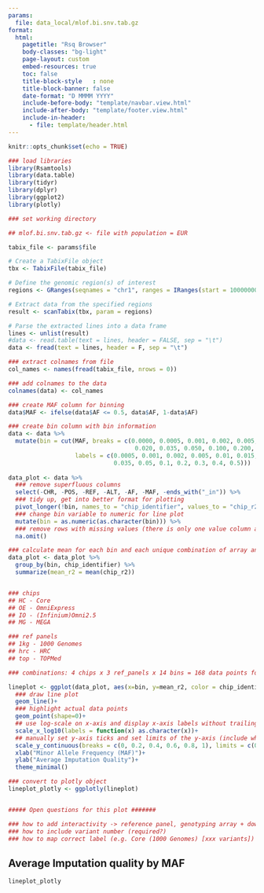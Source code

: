 ---
params:
  file: data_local/mlof.bi.snv.tab.gz
format:
  html:
    pagetitle: "Rsq Browser"
    body-classes: "bg-light"
    page-layout: custom
    embed-resources: true
    toc: false
    title-block-style	: none
    title-block-banner: false
    date-format: "D MMMM YYYY"  
    include-before-body: "template/navbar.view.html"  
    include-after-body: "template/footer.view.html"  
    include-in-header:
      - file: template/header.html
---

```{r setup, include=FALSE}
knitr::opts_chunk$set(echo = TRUE)

### load libraries
library(Rsamtools)
library(data.table)
library(tidyr)
library(dplyr)
library(ggplot2)
library(plotly)

```


```{r load_data, include = FALSE}

### set working directory

## mlof.bi.snv.tab.gz <- file with population = EUR

tabix_file <- params$file

# Create a TabixFile object
tbx <- TabixFile(tabix_file)

# Define the genomic region(s) of interest
regions <- GRanges(seqnames = "chr1", ranges = IRanges(start = 10000000, end = 11000000))

# Extract data from the specified regions
result <- scanTabix(tbx, param = regions)

# Parse the extracted lines into a data frame
lines <- unlist(result)
#data <- read.table(text = lines, header = FALSE, sep = "\t")
data <- fread(text = lines, header = F, sep = "\t")

### extract colnames from file
col_names <- names(fread(tabix_file, nrows = 0))

### add colnames to the data
colnames(data) <- col_names

### create MAF column for binning
data$MAF <- ifelse(data$AF <= 0.5, data$AF, 1-data$AF)

### create bin column with bin information
data <- data %>%
  mutate(bin = cut(MAF, breaks = c(0.0000, 0.0005, 0.001, 0.002, 0.005, 0.010, 0.015,
                                    0.020, 0.035, 0.050, 0.100, 0.200, 0.300, 0.400, 0.500),
                   labels = c(0.0005, 0.001, 0.002, 0.005, 0.01, 0.015, 0.02,
                              0.035, 0.05, 0.1, 0.2, 0.3, 0.4, 0.5)))
 
data_plot <- data %>%
  ### remove superfluous columns
  select(-CHR, -POS, -REF, -ALT, -AF, -MAF, -ends_with("_in")) %>%
  ### tidy up, get into better format for plotting
  pivot_longer(!bin, names_to = "chip_identifier", values_to = "chip_r2") %>%
  ### change bin variable to numeric for line plot
  mutate(bin = as.numeric(as.character(bin))) %>%
  ### remove rows with missing values (there is only one value column and if this is NA then the row is not informative)
  na.omit()

### calculate mean for each bin and each unique combination of array and reference panel
data_plot <- data_plot %>%
  group_by(bin, chip_identifier) %>%
  summarize(mean_r2 = mean(chip_r2))


### chips
## HC - Core
## OE - OmniExpress
## IO - (Infinium)Omni2.5
## MG - MEGA

### ref panels
## 1kg - 1000 Genomes
## hrc - HRC
## top - TOPMed

### combinations: 4 chips x 3 ref_panels x 14 bins = 168 data points for the plot

lineplot <- ggplot(data_plot, aes(x=bin, y=mean_r2, color = chip_identifier)) +
  ### draw line plot
  geom_line()+
  ### highlight actual data points
  geom_point(shape=0)+
  ## use log-scale on x-axis and display x-axis labels without trailing zeros
  scale_x_log10(labels = function(x) as.character(x))+
  ## manually set y-axis ticks and set limits of the y-axis (include whole range from 0 to 1)
  scale_y_continuous(breaks = c(0, 0.2, 0.4, 0.6, 0.8, 1), limits = c(0,1))+
  xlab("Minor Allele Frequency (MAF)")+
  ylab("Average Imputation Quality")+
  theme_minimal()

### convert to plotly object
lineplot_plotly <- ggplotly(lineplot)


##### Open questions for this plot #######

### how to add interactivity -> reference panel, genotyping array + download?
### how to include variant number (required?)
### how to map correct label (e.g. Core (1000 Genomes) [xxx variants])


```

## Average Imputation quality by MAF

```{r show_plot, echo=FALSE}
lineplot_plotly
```

